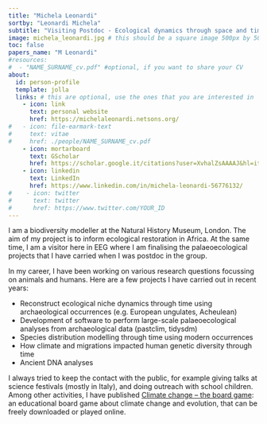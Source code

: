```yaml
---
title: "Michela Leonardi"
sortby: "Leonardi Michela"
subtitle: "Visiting Postdoc - Ecological dynamics through space and time"
image: michela_leonardi.jpg # this should be a square image 500px by 500px (or possibly 250px by 250px???)
toc: false
papers_name: "M Leonardi"
#resources: 
#  - "NAME_SURNAME_cv.pdf" #optional, if you want to share your CV
about:
  id: person-profile
  template: jolla
  links: # this are optional, use the ones that you are interested in
    - icon: link
      text: personal website
      href: https://michelaleonardi.netsons.org/
#   - icon: file-earmark-text
#     text: vitae
#     href: ./people/NAME_SURNAME_cv.pdf
    - icon: mortarboard
      text: GScholar
      href: https://scholar.google.it/citations?user=XvhalZsAAAAJ&hl=it
    - icon: linkedin
      text: LinkedIn
      href: https://www.linkedin.com/in/michela-leonardi-56776132/
#    - icon: twitter
#      text: twitter
#      href: https://www.twitter.com/YOUR_ID
---
```


:::{#person-profile}
:::


I am a biodiversity modeller at the Natural History Museum, London. The aim of my project is to inform ecological restoration in Africa. At the same time, I am a visitor here in EEG where I am finalising the palaeoecological projects that I have carried when I was postdoc in the group.

In my career, I have been working on various research questions focussing on animals and humans. Here are a few projects I have carried out in recent years:

* Reconstruct ecological niche dynamics through time using archaeological occurrences (e.g. European ungulates, Acheulean)
*	Development of software to perform large-scale palaeoecological analyses from archaeological data (pastclim, tidysdm)
* Species distribution modelling through time using modern occurrences
* How climate and migrations impacted human genetic diversity through time 
* Ancient DNA analyses

I always tried to keep the contact with the public, for example giving talks at science festivals (mostly in Italy), and doing outreach with school children. Among other activities, I have published [Climate change – the board game](https://michelaleonardi.netsons.org/climate-change-board-game/): an educational board game about climate change and evolution, that can be freely downloaded or played online.
